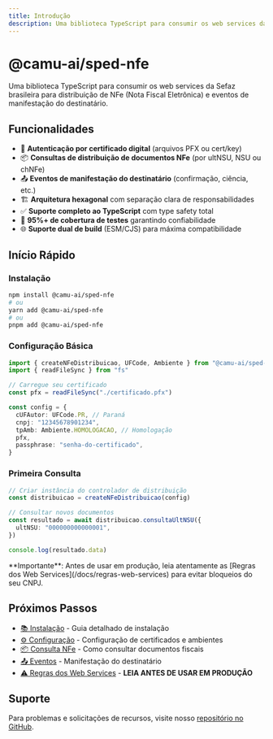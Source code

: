 ```yaml
---
title: Introdução
description: Uma biblioteca TypeScript para consumir os web services da Sefaz brasileira
---
```



# @camu-ai/sped-nfe

Uma biblioteca TypeScript para consumir os web services da Sefaz brasileira para distribuição de NFe (Nota Fiscal Eletrônica) e eventos de manifestação do destinatário.

## Funcionalidades

- 🔐 **Autenticação por certificado digital** (arquivos PFX ou cert/key)
- 📦 **Consultas de distribuição de documentos NFe** (por ultNSU, NSU ou chNFe)
- 📤 **Eventos de manifestação do destinatário** (confirmação, ciência, etc.)
- 🏗️ **Arquitetura hexagonal** com separação clara de responsabilidades
- ✅ **Suporte completo ao TypeScript** com type safety total
- 🧪 **95%+ de cobertura de testes** garantindo confiabilidade
- 🌐 **Suporte dual de build** (ESM/CJS) para máxima compatibilidade

## Início Rápido

<Steps>
<Step>

### Instalação

```bash
npm install @camu-ai/sped-nfe
# ou
yarn add @camu-ai/sped-nfe
# ou
pnpm add @camu-ai/sped-nfe
```

</Step>
<Step>

### Configuração Básica

```typescript
import { createNFeDistribuicao, UFCode, Ambiente } from "@camu-ai/sped-nfe"
import { readFileSync } from "fs"

// Carregue seu certificado
const pfx = readFileSync("./certificado.pfx")

const config = {
  cUFAutor: UFCode.PR, // Paraná
  cnpj: "12345678901234",
  tpAmb: Ambiente.HOMOLOGACAO, // Homologação
  pfx,
  passphrase: "senha-do-certificado",
}
```

</Step>
<Step>

### Primeira Consulta

```typescript
// Criar instância do controlador de distribuição
const distribuicao = createNFeDistribuicao(config)

// Consultar novos documentos
const resultado = await distribuicao.consultaUltNSU({
  ultNSU: "000000000000001",
})

console.log(resultado.data)
```

</Step>
</Steps>

<Callout type="warn">
**Importante**: Antes de usar em produção, leia atentamente as [Regras dos Web Services](/docs/regras-web-services) para evitar bloqueios do seu CNPJ.
</Callout>

## Próximos Passos

- [📚 Instalação](/docs/instalacao) - Guia detalhado de instalação
- [⚙️ Configuração](/docs/configuracao) - Configuração de certificados e ambientes
- [📦 Consulta NFe](/docs/consulta-nfe) - Como consultar documentos fiscais
- [📤 Eventos](/docs/eventos) - Manifestação do destinatário
- [⚠️ Regras dos Web Services](/docs/regras-web-services) - **LEIA ANTES DE USAR EM PRODUÇÃO**

## Suporte

Para problemas e solicitações de recursos, visite nosso [repositório no GitHub](https://github.com/camu-ai/sped).